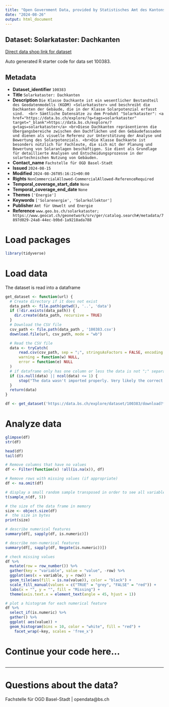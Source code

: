 ```yaml
---
title: "Open Government Data, provided by Statistisches Amt des Kantons Basel-Stadt - Fachstelle OGD"
date: "2024-08-26"
output: html_document
---
```


## Dataset: Solarkataster: Dachkanten

[Direct data shop link for dataset](https://data.bs.ch/explore/dataset/100383)

Auto generated R starter code for data set 100383.

## Metadata

- **Dataset_identifier** `100383`
- **Title** `Solarkataster: Dachkanten`
- **Description** `Die Klasse Dachkante ist ein wesentlicher Bestandteil des Geodatenmodells (KGDM) «Solarkataster» und beschreibt die Dachkanten der Gebäude, die in der Klasse Solarpotenzial erfasst sind. 
<br> Sämtliche Datensätze zu dem Produkt "Solarkataster": <a href="https://data.bs.ch/explore/?q=tags=solarkataster" target="_blank">https://data.bs.ch/explore/?q=tags=solarkataster</a>
<br>Diese Dachkanten repräsentieren die Übergangsbereiche zwischen den Dachflächen und den Gebäudefassaden und dienen als visuelle Referenz zur Unterstützung der Analyse und Bewertung des Solarpotenzials.
<br>Die Klasse Dachkante ist besonders nützlich für Fachleute, die sich mit der Planung und Bewertung von Solaranlagen beschäftigen. Sie dient als Grundlage für detaillierte Analysen und Entscheidungsprozesse in der solartechnischen Nutzung von Gebäuden.`
- **Contact_name** `Fachstelle für OGD Basel-Stadt`
- **Issued** `2024-08-15`
- **Modified** `2024-08-26T05:16:21+00:00`
- **Rights** `NonCommercialAllowed-CommercialAllowed-ReferenceRequired`
- **Temporal_coverage_start_date** `None`
- **Temporal_coverage_end_date** `None`
- **Themes** `['Energie']`
- **Keywords** `['Solarenergie', 'Solarkollektor']`
- **Publisher** `Amt für Umwelt und Energie`
- **Reference** `www.geo.bs.ch/solarkataster; https://www.geocat.ch/geonetwork/srv/ger/catalog.search#/metadata/7897d029-24a8-44ec-b9bd-1a9218ada788`


# Load packages

```r

library(tidyverse)
```

# Load data

The dataset is read into a dataframe

```r
get_dataset <- function(url) {
  # Create directory if it does not exist
  data_path <- file.path(getwd(), '..', 'data')
  if (!dir.exists(data_path)) {
    dir.create(data_path, recursive = TRUE)
  }
  # Download the CSV file
  csv_path <- file.path(data_path , '100383.csv')
  download.file(url, csv_path, mode = "wb")

  # Read the CSV file
  data <- tryCatch(
      read.csv(csv_path, sep = ";", stringsAsFactors = FALSE, encoding = "UTF-8"),
      warning = function(w) NULL,
      error = function(e) NULL
  )
  # if dataframe only has one column or less the data is not ";" separated
  if (is.null(data) || ncol(data) <= 1) {
      stop("The data wasn't imported properly. Very likely the correct separator couldn't be found.\nPlease check the dataset manually and adjust the code.")
  }
  return(data)
}
```

```r

df <- get_dataset('https://data.bs.ch/explore/dataset/100383/download?format=csv&timezone=Europe%2FZurich')

```

# Analyze data

```r

glimpse(df)
str(df)

head(df)
tail(df)

```

```r
# Remove columns that have no values
df <- Filter(function(x) !all(is.na(x)), df)

# Remove rows with missing values (if appropriate)
df <- na.omit(df)
```

```r
# display a small random sample transposed in order to see all variables
t(sample_n(df, 5))
```

```r
# the size of the data frame in memory
size <- object.size(df)
#  the size in bytes
print(size)
```

```r
# describe numerical features
summary(df[, sapply(df, is.numeric)])
```

```r
# describe non-numerical features
summary(df[, sapply(df, Negate(is.numeric))])
```

```r
# check missing values
df %>%
  mutate(row = row_number()) %>%
  gather(key = "variable", value = "value", -row) %>%
  ggplot(aes(x = variable, y = row)) +
  geom_tile(aes(fill = is.na(value)), color = "black") +
  scale_fill_manual(values = c("TRUE" = "grey", "FALSE" = "red")) +
  labs(x = "", y = "", fill = "Missing") +
  theme(axis.text.x = element_text(angle = 45, hjust = 1))
```

```r
# plot a histogram for each numerical feature
df %>%
  select_if(is.numeric) %>%
  gather() %>%
  ggplot( aes(value)) +
  geom_histogram(bins = 10, color = "white", fill = "red") +
    facet_wrap(~key, scales = 'free_x')
```

# Continue your code here...

```r

```
------------------------------------------------------------------------

# Questions about the data?

Fachstelle für OGD Basel-Stadt | opendata@bs.ch
